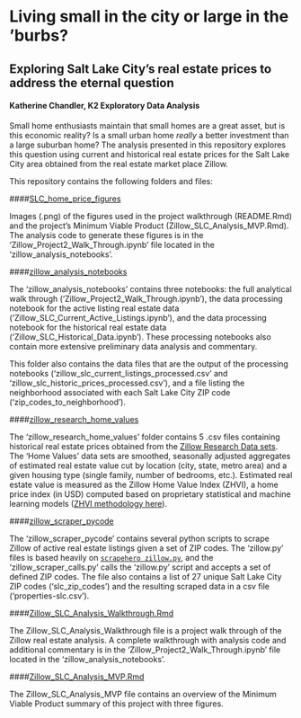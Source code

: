# Living small in the city or large in the 'burbs?
## Exploring Salt Lake City's real estate prices to address the eternal question

#### Katherine Chandler, K2 Exploratory Data Analysis

Small home enthusiasts maintain that small homes are a great asset, but is this economic reality? Is a small urban home *really* a better investment than a large suburban home? The analysis presented in this repository explores this question using current and historical real estate prices for the Salt Lake City area obtained from the real estate market place Zillow.

This repository contains the following folders and files:

####[SLC_home_price_figures](https://github.com/katherinechandler/Zillow_Analysis_Salt_Lake_City/tree/master/SLC_home_price_figures)

Images (.png) of the figures used in the project walkthrough (README.Rmd) and the project's Minimum Viable Product (Zillow_SLC_Analysis_MVP.Rmd). The analysis code to generate these figures is in the 'Zillow_Project2_Walk_Through.ipynb' file located in the 'zillow_analysis_notebooks'.

####[zillow_analysis_notebooks](https://github.com/katherinechandler/Zillow_Analysis_Salt_Lake_City/tree/master/zillow_analysis_notebooks)

The 'zillow_analysis_notebooks' contains three notebooks: the full analytical walk through ('Zillow_Project2_Walk_Through.ipynb'), the data processing notebook for the active listing real estate data ('Zillow_SLC_Current_Active_Listings.ipynb'), and the data processing notebook for the historical real estate data ('Zillow_SLC_Historical_Data.ipynb'). These processing notebooks also contain more extensive preliminary data analysis and commentary.

This folder also contains the data files that are the output of the processing notebooks ('zillow_slc_current_listings_processed.csv' and 'zillow_slc_historic_prices_processed.csv'), and a file listing the neighborhood associated with each Salt Lake City ZIP code ('zip_codes_to_neighborhood').

####[zillow_research_home_values](https://github.com/katherinechandler/Zillow_Analysis_Salt_Lake_City/tree/master/zillow_research_home_values)

The 'zillow_research_home_values' folder contains 5 .csv files containing historical real estate prices obtained from the [Zillow Research Data sets](https://www.zillow.com/research/data/ "Zillow Research Data"). The 'Home Values' data sets are smoothed, seasonally adjusted aggregates of estimated real estate value cut by location (city, state, metro area) and a given housing type (single family, number of bedrooms, etc.). Estimated real estate value is measured as the Zillow Home Value Index (ZHVI), a home price index (in USD) computed based on proprietary statistical and machine learning models ([ZHVI methodology here](https://www.zillow.com/research/zhvi-methodology-6032/ "ZHVI methodology")).

####[zillow_scraper_pycode](https://github.com/katherinechandler/Zillow_Analysis_Salt_Lake_City/tree/master/zillow_scraper_pycode)

The 'zillow_scraper_pycode' contains several python scripts to scrape Zillow of active real estate listings given a set of ZIP codes. The 'zillow.py' files is based heavily on [```scrapehero zillow.py```](https://gist.github.com/scrapehero/5f51f344d68cf2c022eb2d23a2f1cf95 "scrapehero"), and the 'zillow_scraper_calls.py' calls the 'zillow.py' script and accepts a set of defined ZIP codes. The file also contains a list of 27 unique Salt Lake City ZIP codes ('slc_zip_codes') and the resulting scraped data in a csv file ('properties-slc.csv').

####[Zillow_SLC_Analysis_Walkthrough.Rmd](https://github.com/katherinechandler/Zillow_Analysis_Salt_Lake_City/blob/master/Zillow_SLC_Analysis_Walkthrough.Rmd)

The Zillow_SLC_Analysis_Walkthrough file is a project walk through of the Zillow real estate analysis. A complete walkthrough with analysis code and additional commentary is in the 'Zillow_Project2_Walk_Through.ipynb' file located in the 'zillow_analysis_notebooks'.

####[Zillow_SLC_Analysis_MVP.Rmd](https://github.com/katherinechandler/Zillow_Analysis_Salt_Lake_City/blob/master/Zillow_SLC_Analysis_MVP.Rmd)

The Zillow_SLC_Analysis_MVP file contains an overview of the Minimum Viable Product summary of this project with three figures.